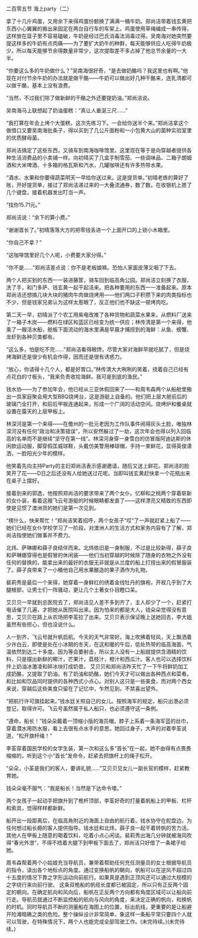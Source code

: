 

二百零五节 海上party（二）

拿了十几斤鸡蛋，又用余下来得鸡蛋份额换了满满一桶牛奶。郑尚洁带着钱玄黄把东西小心翼翼的搬出来固定在两台自行车的车架上。鸡蛋使用草绳编成一串传得，这样放在篮子里不容易磕破，牛奶是经过巴氏消毒法消毒过得。吴南海对她突然要提这样多的牛奶有点肉痛――为了要扩大奶牛的种群，每天能够供应人吃得牛奶极少。所以每天能够节余得数量非常少，这次提取差不多占掉了他总节余量的一大半。

“你要这么多的牛奶做什么？”吴南海很好奇，“是去做奶酪吗？我这里也有啊。”他现在对付节余牛奶的办法就是做干酪――牛奶可以做出好几种干酪来，连乳清都可以做干酪，基本上没有浪费。

“当然，不过我们除了做新鲜的干酪之外还要提奶油。”郑尚洁说。

吴南海马上联想起了奶油蛋糕：“真让人垂涎三尺……”

“我打算在年会上烤个大蛋糕，这次先练习下。一会给你送半个来。”郑尚洁拿这个做借口又要吴南海批条子，得以买到了几公斤面粉和一小包黄大山的菌种实验室里的优质酵母菌。

郑尚洁搞定了这些东西，又骑车到南海咖啡馆里。这里现在等于是向穿越者提供各种生活消费品的小卖铺一样。向初晴买了几盒手制雪茄、一些调味品、二箱子朗姆酒和大米啤酒、十多箱的格瓦斯和汽水，几罐咖啡还有许多热带水果。

“酒水、水果和你要得蔬菜明天一早给你送过来。这是提货单。”初晴老练的算好了账，开好提货单，接过了郑尚洁递过来的一大叠流通券，数了数。在收银机上摁了几个键盘，接着机器发出叮当一声。

“找你15.71元。”

郑尚洁说：“余下的算小费。”

“谢谢首长了。”初晴落落大方的把零钱丢进一个上面开口的上锁小木箱里。

“你自己不拿？”

“这咖啡馆里好几个人呢，小费要大家分得。”

“你不是……”郑尚洁差点说：你不是老板娘嘛。恐怕人家面皮薄又咽了下去。

两个人把买到的东西一一装进藤筐，骑车回到临高角公园。郑尚洁立刻换了衣服，洗了手，和门多萨、钱玄黄一起干起活来。把各种要用的东西一一准备起来。原本郑尚洁还想搞几块大块的猪肉牛肉做烧烤用――他们两口子积攒下来的肉类指标也不少，但是钱家兄弟认为这样太惹眼了，反正他们也不缺这一顿烤肉吃。

第二天一早，初晴派了个农工用紫电改推了各种货物和蔬菜水果来，从燃料厂送来了一箱子木炭――燃料在绿区和蓝区已经变为统一供应；林传清是第一个来得，他乘了一艘活水船，舱板下面流动的海水里满是早晨才捕捞到的海鲜：从鱼、螃蟹、龙虾到各种贝类都有。

“这么多，怕是吃不完……”郑尚洁看得眼馋，尽管大家对海鲜早就吃腻了，但是烧烤海鲜还是很少有机会作得，因而还是很有诱惑力。

“放心，你请得十几个人，都是好胃口。”林传清大大咧咧的笑着，挠着自己已经有点花白的寸板头，“我来负责收拾海鲜。我可是到底的渔民。”

钱水协――为了参加年会，他已经从三亚休假回来了――和周韦森两个从船舱里搬出一具家庭聚会用大型BBQ烧烤台，这是游艇上自备的。他们把上层大舱前后的玻璃门全打开，和前后甲板连通起来，形成一个广阔的活动空间。烧烤炉和餐桌就设置在露天的上层甲板上。

林深河是第一个来得――在儋州的一批元老因为工作队事件闹得灰头土脸，唯独林深河没有任何“政治和决策错误”，所以安然躲过了一劫，这次年会也得以列入回临高的名单而不是继续“坚守在第一线”。林深河身穿一身雪白的仿冒版阿迪达斯的休闲款运动服，脚穿假匡威球鞋，头戴仿美警用棒球帽，手持一束鲜花，显得英俊潇洒，一脸阳光少年的模样。

他笑着先向主持Party的主妇郑尚洁表示感谢邀请，随后又送上鲜花。郑尚洁的脸笑开了花――D日之后还没有人给她送过花呢。当即叫钱玄黄赶快拿一个花瓶出来在桌子上摆好。

接着到来的郭逸，他按照郑尚洁的要求带来了两个女仆。忆柳和之桃两个穿着崭新的女仆装，看着这艘飞云号游艇的时候眼睛都发直了――这样漂亮又精致的东西即使是见惯了澳洲货的她们是第一次见到。

“楞什么，快来帮忙！”郑尚洁笑着招呼，两个女孩子“哎”了一声就赶紧上船了――她们已经在女仆学校学习了一阶段，对澳洲人的生活方式和家务内容有了了解，郑尚洁指使她们做事并不费力。

北炜、萨琳娜和薛子良结伴而来。北炜依旧是一身制服，不过是比较新得，薛子良和萨琳娜穿得也是假冒的休闲装――他们当初穿越的时候除了随身的衣物之外没有任何的替换的，能拿出来的最好的衣服无非就是从兰度的船上打捞出来的假冒服装了。薛子良带来了一小桶他自己用水果酿造的果子酒作为礼物。

裴莉秀是最后一个来得，她穿着一身鲜红的绣着金线牡丹的旗袍，开衩几乎到了大腿根部，让男士们一阵骚动，更让几个土著女仆目瞪口呆。

艾贝贝一早就到总医院去了，郑尚洁见人差不多到齐了，主人却少了一个，赶紧打电话催了几遍，才把她从医院叫出来。因为怕来的都是大人，钱朵朵觉得没有意思，艾贝贝在路上从农场把李荃拉了出来。艾贝贝表示保证晚上送她回去，李大姐虽然有些担心，但也没说什么。

人一到齐，飞云号就升帆启航。今天的天气非常好。海上吹拂着轻风，天上飘洒着少许白云，即使是处在小冰期的冬天，在这和暖的午后，低处热带的临高海面，气温依然到达二十多度。因为等会要射击，所以主人没有一上船就提供含酒精的饮料，只是摆出新鲜的椰汁，芒果汁，荔枝汁，橙汁和西瓜汁。客人也可以选择饮料拌上奶油冰激凌和碎冰块打成奶昔。 艾贝贝和郑尚洁昨天忙了一下午将鲜奶加工成奶酪，又提取了奶油。有了奶油和奶酪，她们今天才可以做出各种西点和菜肴。和比如和饮品同时提供的各种西式小点心。对别人这只是一些美食，而对两个西女来说，穿越后这些美食只留在了记忆中，乍然见到，不禁喜出望外。

“把航行许可旗挂起来。”钱水廷关照自己的女儿。按照海军的规定，船只出港必须登记，取得许可。飞云号虽然属于私人船只，也必须遵守这一条例。

“遵命，船长！”钱朵朵戴着一顶缩小版的海员帽，脖子上系着一条海军蓝的丝巾，穿着潜水用防水服，看上去很有点水手的意思。她回过身子，大声的对着李荃说道，“松开旗杆绳！”

李荃穿着国民学校的女学生装，第一次和这么多“首长”在一起，她不由得有点畏畏缩缩的，听到这个小“首长”发命令，赶紧去把旗杆上的绳子松开。

“朵朵，小荃是我们的客人，要讲礼貌……”艾贝贝见女儿一副长官的模样，赶紧教育她。

钱朵朵毫不服气：“我是船长！当然是下达命令喽。”

两个女孩子一起动手把旗升到了桅杆顶部，李荃好奇的打量着帆船上的甲板、栏杆和索具，觉得样样都新鲜。

船开出一段距离后，在临高角附近的海面上自由的航行着。钱水协守在舵盘边，为任何想过船长瘾的客人提供指导。钱水廷和北炜，薛子良一起干着转帆的苦力活。其他人在甲板上随意的喝着饮料，吃着小点心闲谈。裴莉秀出海几分钟就被海风吹得“春光外泄”，不得不捂着大腿下到甲板下面去了，郑尚洁只好借了一条裙子给她。

周韦森帮着两个小姑娘充当导航员，兼带着帮助任何充任测量员的女士根据导航员的指令，读出各个地标点的角度。通过变换船帆的朝向，帆船可以在逆风不超过四十五度的情况下靠之字形运动向前航行。如果真是遇到正顶风还可以通过大规模的之字绕行来向前行驶。 这条双桅船的帆缆长度都已被固定，所以只有正反两个固定的朝向。在确定航向和风向后，船帆在正反两个方向都有角度区域可以让船向前行走。导航员就通过不断监控船的航向与风向的角度，来决定正确的帆向，和换帆的时机。同时导航员不断的测量船在海图上的位置，标出航线，更重要的是让船避开险滩暗礁之类的危险。整个操纵设计非常简单，象这样一条船平常只要四个人就可以驾驶，在特殊情况下，两个人也能完成全部驾驶工作。(未完待续。)(未完待续。)


